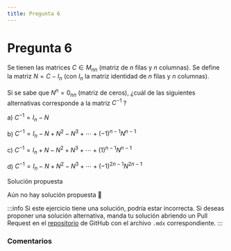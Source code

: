 ```yaml
---
title: Pregunta 6
---
```



# Pregunta 6

Se tienen las matrices $C \in M_{n n}$ (matriz de $n$ filas y $n$ columnas). Se define la matriz $N=C-I_n$ (con $I_n$ la matriz identidad de $n$ filas y $n$ columnas).

Si se sabe que $N^n=0_{n n}$ (matriz de ceros), ¿cuál de las siguientes alternativas corresponde a la matriz $C^{-1}$ ?

a) $C^{-1}=I_n-N$

b) $C^{-1}=I_n-N+N^2-N^3+\cdots+(-1)^{n-1} N^{n-1}$

c) $C^{-1}=I_n+N-N^2+N^3+\cdots+(1)^{n-1} N^{n-1}$

d) $C^{-1}=I_n-N+N^2-N^3+\cdots+(-1)^{2 n-1} N^{2 n-1}$

<MDXDetails>
<summary>Solución propuesta</summary>

Aún no hay solución propuesta 🥲

:::info
Si este ejercicio tiene una solución, podría estar incorrecta. Si deseas proponer una solución alternativa, manda tu solución abriendo
un Pull Request en el [repositorio](https://github.com/crow-rojas/apuntes-fundamentals/pulls) de GitHub con el archivo
`.mdx` correspondiente.
:::

</MDXDetails>

### Comentarios

<Disqus
  url="https://crow-rojas.github.io/apuntes-fundamentals/docs/mathematics/linear-algebra/exercises/2016-1/p06"
  identifier="docs/mathematics/linear-algebra/exercises/2016-1/p06"
  title="2016-1 Álgebra Lineal - Pregunta 06"
/>
